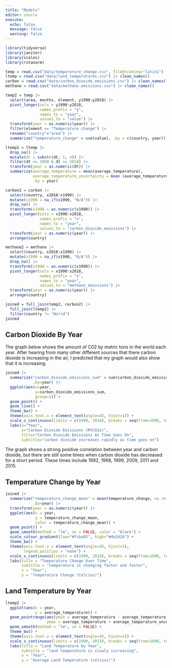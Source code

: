 ```yaml
---
title: "Models"
editor: source
execute:
  echo: false
  message: false
  warning: false
---
```


``` r
library(tidyverse)
library(janitor)
library(scales)
library(rstanarm)
```

```r
temp = read.csv("data/temperature_change.csv", fileEncoding="latin1") |> clean_names()
ltemp = read.csv("data/land_temperatures.csv") |> clean_names()
carbon = read.csv("data/carbon_dioxide_emissions.csv") |> clean_names()
methane = read.csv("data/methane_emissions.csv") |> clean_names()
```

```r
temp2 = temp |>
  select(area, months, element, y1990:y2018) |>
  pivot_longer(cols = y1990:y2018,
               names_prefix = "y",
               names_to = "year",
               values_to = "value") |>
  transform(year = as.numeric(year)) |>
  filter(element == "Temperature change") |>
  rename("country"="area") |>
  summarize("temperature_change" = sum(value), .by = c(country, year))
```

```r
ltemp2 = ltemp |>
  drop_na() |>
  mutate(dt = substr(dt, 1, 4)) |>
  filter(dt >= 1990 & dt <= 2018) |>
  transform(year = as.numeric(dt)) |>
  summarize(average_temperature = mean(average_temperature),
            average_temperature_uncertainty = mean (average_temperature_uncertainty),
            .by = year)
```


```r
carbon2 = carbon |>
  select(country, x2018:x1990) |>
  mutate(x1990 = na_if(x1990, "N/A")) |>
  drop_na() |>
  transform(x1990 = as.numeric(x1990)) |>
  pivot_longer(cols = x1990:x2018,
               names_prefix = "x",
               names_to = "year",
               values_to = "carbon_dioxide_emissions") |>
  transform(year = as.numeric(year)) |>
  arrange(country)
```

```r
methane2 = methane |>
  select(country, x2018:x1990) |>
  mutate(x1990 = na_if(x1990, "N/A")) |>
  drop_na() |>
  transform(x1990 = as.numeric(x1990)) |>
  pivot_longer(cols = x1990:x2018,
               names_prefix = "x",
               names_to = "year",
               values_to = "methane_emissions") |>
  transform(year = as.numeric(year)) |>
  arrange(country)
```

```r
joined = full_join(temp2, carbon2) |>
  full_join(ltemp2) |>
  filter(country != "World")
joined
```

## Carbon Dioxide By Year

The graph below shows the amount of C02 by metric tons in the world each year. After hearing from many other different sources that there carbon dioxide is increasing in the air, I predicted that my graph would also show that it is increasing. 

``` r
joined |>
  summarize("carbon_dioxide_emissions_sum" = sum(carbon_dioxide_emissions, na.rm = TRUE),
            .by=year) |>
  ggplot(aes(x=year,
             y=carbon_dioxide_emissions_sum,
             group=1)) +
  geom_point() +
  geom_line() +
  theme_bw() +
  theme(axis.text.x = element_text(angle=45, hjust=1)) +
  scale_x_continuous(limits = c(1990, 2018), breaks = seq(from=1990, to=2018, by=1)) +
  labs(x="Year",
       y="Carbon Dioxide Emissions (MtC02e)",
       title="Carbon Dioxide Emissions As Time Goes On",
       subtitle="carbon dioxide increases rapidly as time goes on")
```

The graph shows a strong positive correlation between year and carbon dioxide, but there are still some times when carbon dioxide has decreased for a short period. These times include 1992, 1998, 1999, 2009, 2011 and 2015. 

## Temperature Change by Year
```r
joined |>
  summarize("temperature_change_mean" = mean(temperature_change, na.rm = TRUE),
            .by=year) |>
  transform(year = as.numeric(year)) |>
  ggplot(aes(x = year,
             y = temperature_change_mean,
             color = temperature_change_mean)) +
  geom_point() +
  geom_smooth(method = "lm", se = FALSE, color = "black") +
  scale_colour_gradient(low="#fcba03", high="#de2d26") +
  theme_bw() +
  theme(axis.text.x = element_text(angle=45, hjust=1),
        legend.position = "none") +
  scale_x_continuous(limits = c(1990, 2018), breaks = seq(from=1990, to=2018, by=1)) +
  labs(title = "Temperature Change Over Time",
       subtitle = "temperature is changing faster and faster",
       x = "Year",
       y = "Temperature Change (Celcius)")
```

## Land Temperature by Year
```r
ltemp2 |>
  ggplot(aes(x = year,
             y = average_temperature)) +
  geom_pointrange(aes(ymin = average_temperature - average_temperature_uncertainty,
                  ymax = average_temperature + average_temperature_uncertainty)) +
  geom_smooth(method = "lm", se = FALSE) +
  theme_bw() +
  theme(axis.text.x = element_text(angle=45, hjust=1)) +
  scale_x_continuous(limits = c(1990, 2013), breaks = seq(from=1990, to=2013, by=1)) +
  labs(title = "Land Temperature by Year",
       subtitle = "land temperature is slowly increasing",
       x = "Year",
       y = "Average Land Temperature (celcius)")
```

